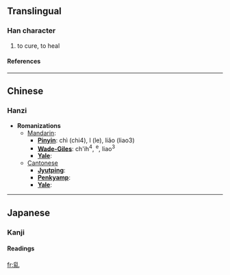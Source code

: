 ==Translingual==
===Han character===
{{Han char|rad=乙|as=10|sn=11|four=2291<sub>0</sub>|canj=月火山 (BFU)}}
# to cure, to heal
====References====
{{Han ref|kx=0084.280|dkj=00205|dj=0173.010|hdz=10057.040|uh=4E7F|ud=20095|bh=D44B|bd=54347}}

----
==Chinese==
===Hanzi===


* '''Romanizations'''
** [[Mandarin]]:
*** '''[[Pinyin]]''': chì (chi4), l (le), liǎo (liao3)
*** '''[[Wade-Giles]]''': ch'ih<sup>4</sup>, <sup>e</sup>, liao<sup>3</sup>
*** '''[[Yale]]''': 
**[[Cantonese]]
***'''[[Jyutping]]''':
***'''[[Penkyamp]]''': 
***'''[[Yale]]''': 


----
==Japanese==
===Kanji===


{{ja-kanji|grade=|rs=乙10}}
====Readings====
{{ja-readings|on=[[ち]] (chi), [[じ]] (ji)|kun=[[おさめる]] (osameru)}}




[[fr:乿]]